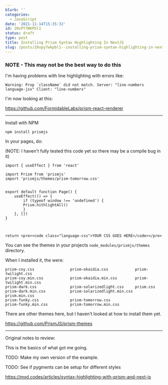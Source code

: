 ```yaml
---
blurb: ''
categories:
  - JavaScript
date: '2021-11-14T15:35:32'
id: 20vPY7WKPbl1
status: draft
type: post
title: Installing Prism Syntax Highlighting In NextJS
slug: /posts/20vpy7wkpbl1--installing-prism-syntax-highlighting-in-nextjs
---
```



### NOTE - This may not be the best way to do this

I'm having problems with line highlighting with errors like:

```
Warning: Prop `className` did not match. Server: "line-numbers language-jsx" Client: "line-numbers"
```

I'm now looking at this:

https://github.com/FormidableLabs/prism-react-renderer



---


Install with NPM

```
npm install prismjs
```

In your pages, do:

(NOTE: I haven't fully tested this code yet so there may be a compile bug in it)


```
import { useEffect } from 'react'

import Prism from 'prismjs'
import 'prismjs/themes/prism-tomorrow.css'


export default function Page() {
    useEffect(() => {
        if (typeof window !== 'undefined') {
        Prism.hithlightAll()
        }
    }, [])
}



return <pre><code class="language-css">YOUR CSS GOES HERE</code></pre>
```

You can see the themes in your projects `node_modules/prismjs/themes` directory. 

When I installed it, the were:

```
prism-coy.css                prism-okaidia.css            prism-twilight.css
prism-coy.min.css            prism-okaidia.min.css        prism-twilight.min.css
prism-dark.css               prism-solarizedlight.css     prism.css
prism-dark.min.css           prism-solarizedlight.min.css prism.min.css
prism-funky.css              prism-tomorrow.css
prism-funky.min.css          prism-tomorrow.min.css
```



There are other themes here, but I haven't looked at how to install them yet. 

https://github.com/PrismJS/prism-themes





--- 

Original notes to review: 

This is the basics of what got me going. 

TODO: Make my own version of the example.

TODO: See if pygments can be setup for different styles

https://mxd.codes/articles/syntax-highlighting-with-prism-and-next-js

